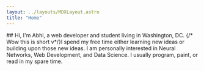```yaml
---
layout: ../layouts/MDXLayout.astro
title: "Home"
---
```


<div class="prose dark:prose-invert ">
  ## Hi, I'm Abhi, a web developer and student living in Washington, DC.
  {/* Wow this is short v*/}I spend my free time either learning new ideas or building
  upon those new ideas. I am personally interested in Neural Networks, Web Development,
  and Data Science. I usually program, paint, or read in my spare time.
</div>